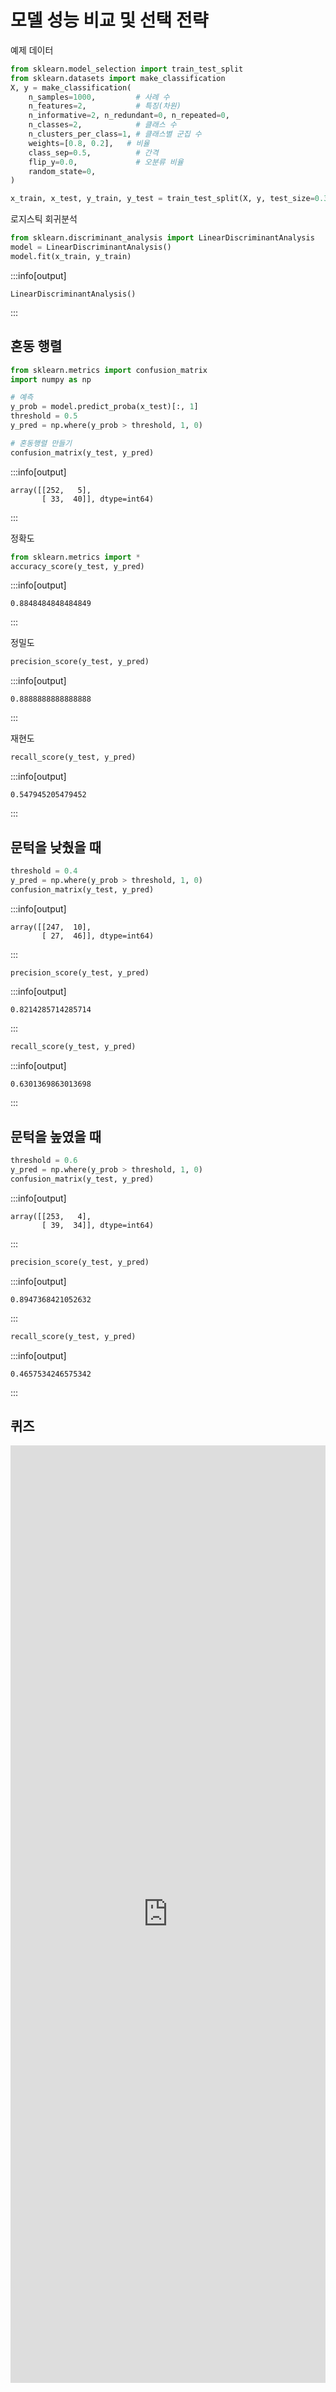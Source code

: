

# 모델 성능 비교 및 선택 전략

예제 데이터


```python copy
from sklearn.model_selection import train_test_split
from sklearn.datasets import make_classification
X, y = make_classification(
    n_samples=1000,         # 사례 수
    n_features=2,           # 특징(차원)
    n_informative=2, n_redundant=0, n_repeated=0,
    n_classes=2,            # 클래스 수
    n_clusters_per_class=1, # 클래스별 군집 수
    weights=[0.8, 0.2],   # 비율
    class_sep=0.5,          # 간격
    flip_y=0.0,             # 오분류 비율
    random_state=0,
)

x_train, x_test, y_train, y_test = train_test_split(X, y, test_size=0.33, random_state=42)
```


로지스틱 회귀분석


```python copy
from sklearn.discriminant_analysis import LinearDiscriminantAnalysis
model = LinearDiscriminantAnalysis()
model.fit(x_train, y_train)
```

:::info[output]
```
LinearDiscriminantAnalysis()
```

:::


## 혼동 행렬


```python copy
from sklearn.metrics import confusion_matrix
import numpy as np

# 예측
y_prob = model.predict_proba(x_test)[:, 1]
threshold = 0.5
y_pred = np.where(y_prob > threshold, 1, 0)

# 혼동행렬 만들기
confusion_matrix(y_test, y_pred)
```

:::info[output]
```
array([[252,   5],
       [ 33,  40]], dtype=int64)
```

:::


정확도


```python copy
from sklearn.metrics import *
accuracy_score(y_test, y_pred)
```

:::info[output]
```
0.8848484848484849
```

:::


정밀도


```python copy
precision_score(y_test, y_pred)
```

:::info[output]
```
0.8888888888888888
```

:::


재현도	


```python copy
recall_score(y_test, y_pred)
```

:::info[output]
```
0.547945205479452
```

:::


## 문턱을 낮췄을 때


```python copy
threshold = 0.4
y_pred = np.where(y_prob > threshold, 1, 0)
confusion_matrix(y_test, y_pred)
```

:::info[output]
```
array([[247,  10],
       [ 27,  46]], dtype=int64)
```

:::



```python copy
precision_score(y_test, y_pred)
```

:::info[output]
```
0.8214285714285714
```

:::



```python copy
recall_score(y_test, y_pred)
```

:::info[output]
```
0.6301369863013698
```

:::


## 문턱을 높였을 때


```python copy
threshold = 0.6
y_pred = np.where(y_prob > threshold, 1, 0)
confusion_matrix(y_test, y_pred)
```

:::info[output]
```
array([[253,   4],
       [ 39,  34]], dtype=int64)
```

:::



```python copy
precision_score(y_test, y_pred)
```

:::info[output]
```
0.8947368421052632
```

:::



```python copy
recall_score(y_test, y_pred)
```

:::info[output]
```
0.4657534246575342
```

:::


## 퀴즈

<iframe src="https://tally.so/embed/31Mo54?alignLeft=1&hideTitle=1&transparentBackground=1&dynamicHeight=1" loading="lazy" width="100%" height="1500" frameborder="0" marginheight="0" marginwidth="0" title="[ML] 혼동행렬"></iframe>